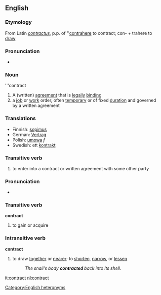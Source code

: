 ==English==
===Etymology===
From Latin ''[[contractus]]'', p.p. of ''[[contrahere]] to contract; con- + trahere to [[draw]]

===Pronunciation===
*{{audio|en-us-contract-noun.ogg|Audio (US)}}

===Noun===
'''contract
#A (written) [[agreement]] that is [[legally]] [[binding]]
#a [[job]] or [[work]] order, often [[temporary]] or of fixed [[duration]] and governed by a written agreement

===Translations===
*Finnish: [[sopimus]]
*German: [[Vertrag]]
*Polish: [[umowa]] ''f''
*Swedish: ett [[kontrakt]]

===Transitive verb===
#to enter into a contract or written agreement with some other party

===Pronunciation===
*{{audio|en-us-contract-verb2.ogg|Audio (US)}}

===Transitive verb===
'''contract'''
#to gain or acquire

===Intransitive verb===
'''contract'''
# to draw [[together]] or [[nearer]]; to [[shorten]], [[narrow]], or [[lessen]]
#:''The snail's body '''contracted''' back into its shell.''

[[Category:English heteronyms]]

[[it:contract]]
[[nl:contract]]